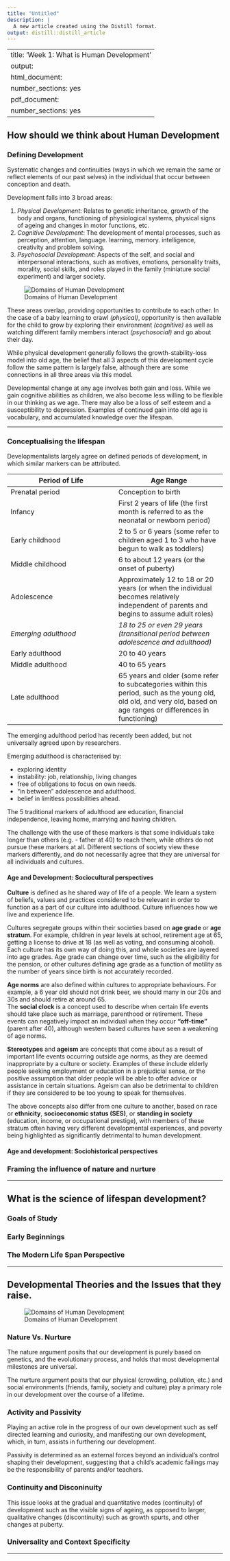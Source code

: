 ```yaml
---
title: "Untitled"
description: |
  A new article created using the Distill format.
output: distill::distill_article
---
```


---
title: 'Week 1: What is Human Development'
output:
  html_document:
    number_sections: yes
  pdf_document:
    number_sections: yes
---

## How should we think about Human Development

### Defining Development
  
Systematic changes and continuities (ways in which we remain the same or reflect elements of our past selves) in the individual that occur between conception and death.  

Development falls into 3 broad areas:
  
1. _Physical Development_: Relates to genetic inheritance, growth of the body and organs, functioning of physiological systems, physical signs of ageing and changes in motor functions, etc.
2. _Cognitive Development_: The development of mental processes, such as perception, attention, language. learning, memory. intelligence, creativity and problem solving.
3. _Psychosocial Development_: Aspects of the self, and social and interpersonal interactions, such as motives, emotions, personality traits, morality, social skills, and roles played in the family (miniature social experiment) and larger society.
			

![Domains of Human Development](Images/Week1/figure1_1.png)

		
These areas overlap, providing opportunities to contribute to each other. In the case of a baby learning to crawl _(physical)_, opportunity is then available for the child to grow by exploring their environment _(cognitive)_ as well as watching     different family members interact _(psychosocial)_ and go about their day.  
		
While physical development generally follows the growth-stability-loss model into old age, the belief that all 3 aspects of this development cycle follow the same pattern is largely false, although there are some connections in all three areas via this model.  
		
Developmental change at any age involves both gain and loss. While we gain cognitive abilities as children, we also become less willing to be flexible in our thinking as we age. There may also be a loss of self esteem and a susceptibility to depression. Examples of continued gain into old age is vocabulary, and accumulated knowledge over the lifespan.  

***

### Conceptualising the lifespan

Developmentalists largely agree on defined periods of development, in which similar markers can be attributed. 

__Period of Life__  | __Age Range__
------------- | -------------
Prenatal period  | Conception to birth
Infancy  | First 2 years of life (the first month is referred to as the neonatal or newborn period)
Early childhood  | 2 to 5 or 6 years (some refer to children aged 1 to 3 who have begun to walk as toddlers)
Middle childhood  | 6 to about 12 years (or the onset of puberty)
Adolescence  | Approximately 12 to 18 or 20 years (or when the individual becomes relatively independent of parents and begins to assume adult roles)
_Emerging adulthood_  | _18 to 25 or even 29 years (transitional period between adolescence and adulthood)_
Early adulthood  | 20 to 40 years
Middle adulthood  | 40 to 65 years
Late adulthood  | 65 years and older (some refer to subcategories within this period, such as the young old, old old, and very old, based on age ranges or differences in functioning)

The emerging adulthood period has recently been added, but not universally agreed upon by researchers.  

Emerging adulthood is characterised by:  

* exploring identity
* instability: job, relationship, living changes
* free of obligations to focus on own needs.
* "in between" adolescence and adulthood.
* belief in limitless possibilities ahead.

The 5 traditional markers of adulthood are education, financial independence, leaving home, marrying and having children.  

The challenge with the use of these markers is that some individuals take longer than others (e.g. - father at 40) to reach them, while others do not pursue these markers at all. Different sections of society view these markers differently, and do not necessarily agree that they are universal for all individuals and cultures.  

#### Age and Development: Sociocultural perspectives

__Culture__ is defined as he shared way of life of a people. We learn a system of beliefs, values and practices considered to be relevant in order to function as a part of our culture into adulthood. Culture influences how we live and experience life.  

Cultures segregate groups within their societies based on __age grade__ or __age stratum__. For example, children in year levels at school, retirement age at 65, getting a license to drive at 18 (as well as voting, and consuming alcohol). Each culture has its own way of doing this, and whole societies are layered into age grades. Age grade can change over time, such as the eligibility for the pension, or other cultures defining age grade as a function of motility as the number of years since birth is not accurately recorded.  

__Age norms__ are also defined within cultures to appropriate behaviours. For example, a 6 year old should not drink beer, we should many in our 20s and 30s and should retire at around 65.  
The __social clock__ is a concept used to describe when certain life events should take place such as marriage, parenthood or retirement. These events can negatively impact an individual when they occur __"off-time"__ (parent after 40), although western based cultures have seen a weakening of age norms.  

__Stereotypes__ and __ageism__ are concepts that come about as a result of important life events occurring outside age norms, as they are deemed inappropriate by a culture or society. Examples of these include elderly people seeking employment or education in a prejudicial sense, or the positive assumption that older people will be able to offer advice or assistance in certain situations. Ageism can also be detrimental to children if they are considered to be too young to speak for themselves.  

The above concepts also differ from one culture to another, based on race or __ethnicity__, __socioeconomic status (SES)__, or __standing in society__ (education, income, or occupational prestige), with members of these stratum often having very different developmental experiences, and poverty being highlighted as significantly detrimental to human development. 

#### Age and development: Sociohistorical perspectives
### Framing the influence of nature and nurture

***

## What is the science of lifespan development?

### Goals of Study
### Early Beginnings
### The Modern Life Span Perspective

***

## Developmental Theories and the Issues that they raise.

![Domains of Human Development](Images/Week1/figure2_2.png)

### Nature Vs. Nurture

The nature argument posits that our development is purely based on genetics, and the evolutionary process, and holds that most developmental milestones are universal. 

The nurture argument posits that our physical (crowding, pollution, etc.) and social environments (friends, family, society and culture) play a primary role in our development over the course of a lifetime.

### Activity and Passivity

Playing an active role in the progress of our own development such as self directed learning and curiosity, and manifesting our own development, which, in turn, assists in furthering our development.

Passivity is determined as an external forces beyond an individual's control shaping their development, suggesting that a child's academic failings may be the responsibility of parents and/or teachers.

### Continuity and Disconinuity

This issue looks at the gradual and quantitative modes (continuity) of development such as the visible signs of ageing, as opposed to larger, qualitative changes (discontinuity) such as growth spurts, and other changes at puberty.

### Universality and Context Specificity


***